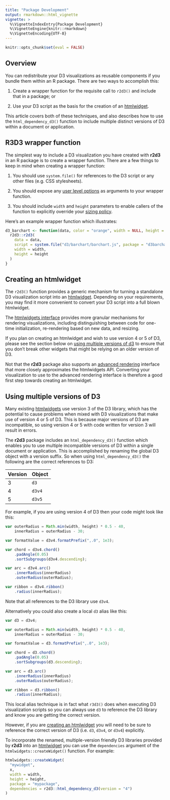 ```yaml
---
title: "Package Development"
output: rmarkdown::html_vignette
vignette: >
  %\VignetteIndexEntry{Package Development}
  %\VignetteEngine{knitr::rmarkdown}
  %\VignetteEncoding{UTF-8}
---
```


```r
knitr::opts_chunk$set(eval = FALSE)
```

## Overview

You can redistribute your D3 visualizations as reusable components if you bundle them within an R package. There are two ways to accomplish this:

1) Create a wrapper function for the requisite call to `r2d3()` and include that in a package; or

2) Use your D3 script as the basis for the creation of an [htmlwidget](http://www.htmlwidgets.org).

This article covers both of these techniques, and also describes how to use the `html_dependency_d3()` function to include multiple distinct versions of D3 within a document or application.

## R3D3 wrapper function

The simplest way to include a D3 visualization you have created with **r2d3** in an R package is to create a wrapper function. There are a few things to keep in mind when creating a wrapper function:

1) You should use `system.file()` for references to the D3 script or any other files (e.g. CSS stylesheets).

2) You should expose any [user level options](visualization_options.html#user-options) as arguments to your wrapper function.

3) You should include `width` and `height` parameters to enable callers of the function to explicitly override your [sizing policy](visualization_options.html#custom-sizing).

Here's an example wrapper function which illustrates:

```r
d3_barchart <- function(data, color = "orange", width = NULL, height = NULL) {
  r2d3::r2d3(
    data = data,
    script = system.file("d3/barchart/barchart.js", package = "d3barchart"),
    width = width,
    height = height
  )
}
```

## Creating an htmlwidget

The `r2d3()` function provides a generic mechanism for turning a standalone D3 visualization script into an [htmlwidget](http://www.htmlwidgets.org). Depending on your requirements, you may find it more convenient to convert your D3 script into a full blown htmlwidget. 

The [htmlwidgets interface](http://www.htmlwidgets.org/develop_intro.html) provides more granular mechanisms for rendering visualizations, including distinguishing between code for one-time initialization, re-rendering based on new data, and resizing.

If you plan on creating an htmlwidget and wish to use version 4 or 5 of D3, please see the section below on [using multiple versions of d3] to ensure that you don't break other widgets that might be relying on an older version of D3.

Not that the **r2d3** package also supports an [advanced rendering](advanced_rendering.html) interface that more closely approximates the htmlwidgets API. Converting your visualization to use to the advanced rendering interface is therefore a good first step towards creating an htmlwidget.

## Using multiple versions of D3

Many existing [htmlwidgets](http://www.htmlwidgets.org) use version 3 of the D3 library, which has the potential to cause problems when mixed with D3 visualizations that make use of version 4 or 5 of D3. This is because major versions of D3 are incompatible, so using version 4 or 5 with code written for version 3 will result in errors.

The **r2d3** package includes an `html_dependency_d3()` function which enables you to use multiple incompatible versions of D3 within a single document or application. This is accomplished by renaming the global D3 object with a version suffix. So when using `html_dependency_d3()` the following are the correct references to D3:

| Version  | Object |
|---------------------|---------------------|
| 3  | `d3` |
| 4  | `d3v4` |
| 5  | `d3v5` |

For example, if you are using version 4 of D3 then your code might look like this:

```js
var outerRadius = Math.min(width, height) * 0.5 - 40,
    innerRadius = outerRadius - 30;

var formatValue = d3v4.formatPrefix(",.0", 1e3);

var chord = d3v4.chord()
    .padAngle(0.05)
    .sortSubgroups(d3v4.descending);

var arc = d3v4.arc()
    .innerRadius(innerRadius)
    .outerRadius(outerRadius);

var ribbon = d3v4.ribbon()
    .radius(innerRadius);
```

Note that all references to the D3 library use `d3v4`.

Alternatively you could also create a local `d3` alias like this:

```js
var d3 = d3v4;

var outerRadius = Math.min(width, height) * 0.5 - 40,
    innerRadius = outerRadius - 30;

var formatValue = d3.formatPrefix(",.0", 1e3);

var chord = d3.chord()
    .padAngle(0.05)
    .sortSubgroups(d3.descending);

var arc = d3.arc()
    .innerRadius(innerRadius)
    .outerRadius(outerRadius);

var ribbon = d3.ribbon()
    .radius(innerRadius);
```

This local alias technique is in fact what `r3d3()` does when executing D3 visualization scripts so you can always use `d3` to reference the D3 library and know you are getting the correct version. 

However, if you are [creating an htmlwidget] you will need to be sure to reference the correct version of D3 (i.e. `d3`, `d3v4`, or `d3v4`) explicitly.

To incorporate the renamed, multiple-version friendly D3 libraries provided by **r2d3** into an [htmlwidget](http://www.htmlwidgets.org) you can use the `dependencies` argument of the `htmlwidgets::createWidget()` function. For example:

```r
htmlwidgets::createWidget(
  "mywidget",
  x,
  width = width,
  height = height,
  package = "mypackage",
  dependencies = r2d3::html_dependency_d3(version = "4")
)
```






